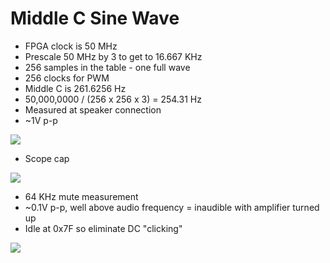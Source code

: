 = Middle C Sine Wave =

* FPGA clock is 50 MHz
* Prescale 50 MHz by 3 to get to 16.667 KHz
* 256 samples in the table - one full wave
* 256 clocks for PWM
* Middle C is 261.6256 Hz
* 50,000,0000 / (256 x 256 x 3) = 254.31 Hz
* Measured at speaker connection
* ~1V p-p

<img src="https://raw.githubusercontent.com/douggilliland/FPGA_Sound/main/MiddleCSine/Middle-C_BlockDiagram.png"></img>

* Scope cap

<img src="https://raw.githubusercontent.com/douggilliland/FPGA_Sound/main/MiddleCSine/MiddleC_Scope_Cap.png"></img>

* 64 KHz mute measurement
* ~0.1V p-p, well above audio frequency = inaudible with amplifier turned up
* Idle at 0x7F so eliminate DC "clicking"

<img src="https://raw.githubusercontent.com/douggilliland/FPGA_Sound/main/MiddleCSine/MuteNoise.png"></img>
